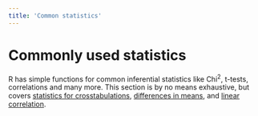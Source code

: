 ```yaml
---
title: 'Common statistics'
---
```




# Commonly used statistics {#common-stats}


R has simple functions for common inferential statistics like Chi^2^, t-tests, correlations and many more. This section is by no means exhaustive, but covers [statistics for crosstabulations](#crosstabs), [differences in means](#t-tests), and [linear correlation](#correlations).

